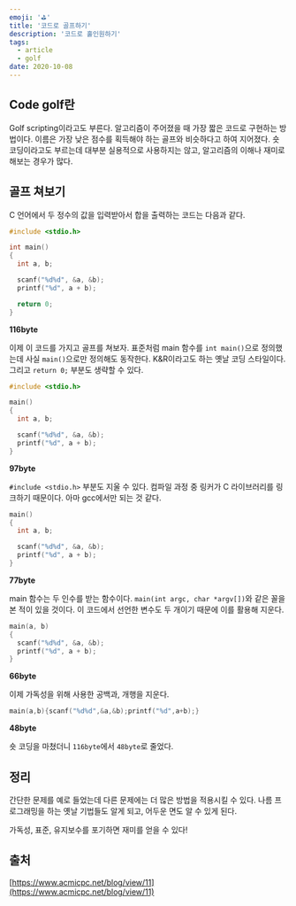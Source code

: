 ```yaml
---
emoji: '⛳'
title: '코드로 골프하기'
description: '코드로 홀인원하기'
tags:
  - article
  - golf
date: 2020-10-08
---
```


## Code golf란

Golf scripting이라고도 부른다. 알고리즘이 주어졌을 때 가장 짧은 코드로 구현하는 방법이다. 이름은 가장 낮은 점수를 획득해야 하는 골프와 비슷하다고 하여 지어졌다. 숏 코딩이라고도 부르는데 대부분 실용적으로 사용하지는 않고, 알고리즘의 이해나 재미로 해보는 경우가 많다.

## 골프 쳐보기

C 언어에서 두 정수의 값을 입력받아서 합을 출력하는 코드는 다음과 같다.

```c
#include <stdio.h>

int main()
{
  int a, b;

  scanf("%d%d", &a, &b);
  printf("%d", a + b);

  return 0;
}
```

**116byte**

이제 이 코드를 가지고 골프를 쳐보자. 표준처럼 main 함수를 `int main()`으로 정의했는데 사실 `main()`으로만 정의해도 동작한다. K&R이라고도 하는 옛날 코딩 스타일이다. 그리고 `return 0;` 부분도 생략할 수 있다.

```c
#include <stdio.h>

main()
{
  int a, b;

  scanf("%d%d", &a, &b);
  printf("%d", a + b);
}
```

**97byte**

`#include <stdio.h>` 부분도 지울 수 있다. 컴파일 과정 중 링커가 C 라이브러리를 링크하기 때문이다. 아마 gcc에서만 되는 것 같다.

```c
main()
{
  int a, b;

  scanf("%d%d", &a, &b);
  printf("%d", a + b);
}
```

**77byte**

main 함수는 두 인수를 받는 함수이다. `main(int argc, char *argv[])`와 같은 꼴을 본 적이 있을 것이다. 이 코드에서 선언한 변수도 두 개이기 때문에 이를 활용해 지운다.

```c
main(a, b)
{
  scanf("%d%d", &a, &b);
  printf("%d", a + b);
}
```

**66byte**

이제 가독성을 위해 사용한 공백과, 개행을 지운다.

```c
main(a,b){scanf("%d%d",&a,&b);printf("%d",a+b);}
```

**48byte**

숏 코딩을 마쳤더니 `116byte`에서 `48byte`로 줄었다.

## 정리

간단한 문제를 예로 들었는데 다른 문제에는 더 많은 방법을 적용시킬 수 있다. 나름 프로그래밍을 하는 옛날 기법들도 알게 되고, 어두운 면도 알 수 있게 된다.

가독성, 표준, 유지보수를 포기하면 재미를 얻을 수 있다!

## 출처

[https://www.acmicpc.net/blog/view/11](https://www.acmicpc.net/blog/view/11)
